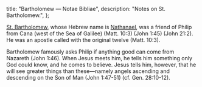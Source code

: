   title: "Bartholomew — Notae Bibliae",
  description: "Notes on St. Bartholomew.",
};

<Initial text="Bartholomew"/>

[St. Bartholomew](/glossary/names#bartholomew), whose Hebrew name is [Nathanael](/glossary/names#nathanael), was a friend of Philip from Cana (west of the Sea of Galilee) (Matt. 10:3) (John 1:45) (John 21:2). He was an apostle called with the original twelve (Matt. 10:3).

Bartholomew famously asks Philip if anything good can come from Nazareth (John 1:46). When Jesus meets him, he tells him something only God could know, and he comes to believe. Jesus tells him, however, that he will see greater things than these—namely angels ascending and descending on the Son of Man (John 1:47-51) (cf. Gen. 28:10-12).
